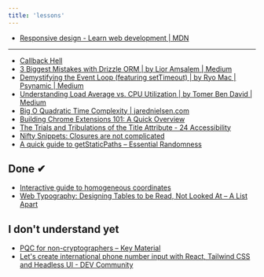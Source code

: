 ```yaml
---
title: 'lessons'
---
```



<GlobalLayout path={url} headings={getHeadings()}>

- [Responsive design - Learn web development | MDN](https://developer.mozilla.org/en-US/docs/Learn_web_development/Core/CSS_layout/Responsive_Design)

---

- [Callback Hell](http://callbackhell.com/)
- [3 Biggest Mistakes with Drizzle ORM | by Lior Amsalem | Medium](https://medium.com/@lior_amsalem/3-biggest-mistakes-with-drizzle-orm-1327e2531aff)
- [Demystifying the Event Loop (featuring setTimeout) | by Ryo Mac | Psynamic | Medium](https://medium.com/psynamic/demystifying-the-event-loop-featuring-settimeout-f702d4020d9a)
- [Understanding Load Average vs. CPU Utilization | by Tomer Ben David | Medium](https://medium.com/@Tom1212121/understanding-load-average-vs-cpu-utilization-46f1f3d40ee2)
- [Big O Quadratic Time Complexity | jarednielsen.com](https://jarednielsen.com/big-o-quadratic-time-complexity/)
- [Building Chrome Extensions 101: A Quick Overview](https://dev.to/sfundomhlungu/building-chrome-extensions-101-a-quick-overview-2p96?context=digest)
- [The Trials and Tribulations of the Title Attribute - 24 Accessibility](https://www.24a11y.com/2017/the-trials-and-tribulations-of-the-title-attribute/)
- [Nifty Snippets: Closures are not complicated](http://blog.niftysnippets.org/2008/02/closures-are-not-complicated.html)
- [A quick guide to getStaticPaths – Essential Randomness](https://www.essentialrandomness.com/posts/get-static-paths)

## Done ✔

- [Interactive guide to homogeneous coordinates](https://wordsandbuttons.online/interactive_guide_to_homogeneous_coordinates.html)
- [Web Typography: Designing Tables to be Read, Not Looked At – A List Apart](https://alistapart.com/article/web-typography-tables/)

## I don't understand yet

- [PQC for non-cryptographers – Key Material](https://keymaterial.net/2024/08/30/pqc-for-non-cryptographers/)
- [Let's create international phone number input with React, Tailwind CSS and Headless UI - DEV Community](https://dev.to/morewings/lets-create-international-phone-number-input-with-react-tailwind-css-and-headless-ui-31jc?context=digest)

</GlobalLayout>